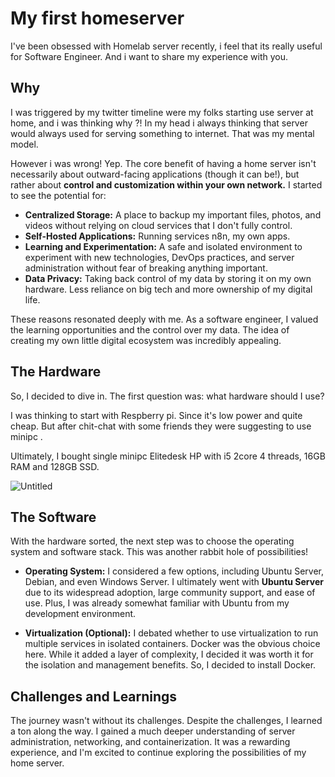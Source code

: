 # My first homeserver

I've been obsessed with Homelab server recently, i feel that its really useful for Software Engineer. And i want to share my experience with you.

## Why

I was triggered by my twitter timeline were my folks starting use server at home, and i was thinking why ?! In my head i always thinking that server would always used for serving something to internet. That was my mental model.

However i was wrong! Yep. The core benefit of having a home server isn't necessarily about outward-facing applications (though it can be!), but rather about **control and customization within your own network.** I started to see the potential for:

- **Centralized Storage:** A place to backup my important files, photos, and videos without relying on cloud services that I don't fully control.
- **Self-Hosted Applications:** Running services n8n, my own apps.
- **Learning and Experimentation:** A safe and isolated environment to experiment with new technologies, DevOps practices, and server administration without fear of breaking anything important.
- **Data Privacy:** Taking back control of my data by storing it on my own hardware. Less reliance on big tech and more ownership of my digital life.

These reasons resonated deeply with me. As a software engineer, I valued the learning opportunities and the control over my data. The idea of creating my own little digital ecosystem was incredibly appealing.

## The Hardware

So, I decided to dive in. The first question was: what hardware should I use?

I was thinking to start with Respberry pi. Since it's low power and quite cheap. But after chit-chat with some friends they were suggesting to use minipc .

Ultimately, I bought single minipc Elitedesk HP with i5 2core 4 threads, 16GB RAM and 128GB SSD.

![Untitled](/blogs/image.png)

## The Software

With the hardware sorted, the next step was to choose the operating system and software stack. This was another rabbit hole of possibilities!

- **Operating System:** I considered a few options, including Ubuntu Server, Debian, and even Windows Server. I ultimately went with **Ubuntu Server** due to its widespread adoption, large community support, and ease of use. Plus, I was already somewhat familiar with Ubuntu from my development environment.

- **Virtualization (Optional):** I debated whether to use virtualization to run multiple services in isolated containers. Docker was the obvious choice here. While it added a layer of complexity, I decided it was worth it for the isolation and management benefits. So, I decided to install Docker.

## Challenges and Learnings

The journey wasn't without its challenges. Despite the challenges, I learned a ton along the way. I gained a much deeper understanding of server administration, networking, and containerization. It was a rewarding experience, and I'm excited to continue exploring the possibilities of my home server.
